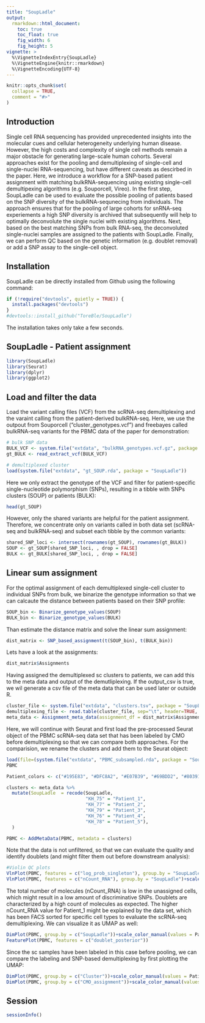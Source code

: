 ```yaml
---
title: "SoupLadle"
output:
  rmarkdown::html_document:
    toc: true
    toc_float: true
    fig_width: 6 
    fig_height: 5 
vignette: >
  %\VignetteIndexEntry{SoupLadle}
  %\VignetteEngine{knitr::rmarkdown}
  %\VignetteEncoding{UTF-8}
---
```


```r
knitr::opts_chunk$set(
  collapse = TRUE,
  comment = "#>"
)
```

## Introduction
Single cell RNA sequencing has provided unprecedented insights into the  molecular cues and cellular heterogeneity underlying human disease. However, the high costs and complexity of single cell methods remain a major obstacle for generating large-scale human cohorts.
Several approaches exist for the pooling and demultiplexing of single-cell and single-nuclei RNA-sequencing, but have different caveats as descirbed in the paper.
Here, we introduce a workflow for a SNP-based patient assignment with matching bulkRNA-sequencing using existing single-cell demultipexing algorithms (e.g. Souporcell, Vireo).
In the first step, SoupLadle can be used to evaluate the possible pooling of patients based on the SNP diversity of the bulkRNA-sequnecing from individuals. The approach ensures that for the pooling of large cohorts for snRNA-seq experiements a high SNP diversity is archived that subsequently will help to optimally deconvolute the single nuclei with existing algorithms. Next, based on the best matching SNPs from bulk RNA-seq, the deconvoluted single-nuclei samples are assigned to the patients with SoupLadle. Finally, we can perform QC based on the genetic information (e.g. doublet removal) or add a SNP assay to the single-cell object.

## Installation
SoupLadle can be directly installed from Github using the following command:
```r
if (!require("devtools", quietly = TRUE)) {
  install.packages("devtools")
}
#devtools::install_github("ToreBle/SoupLadle")
```
The installation takes only take a few seconds.

## SoupLadle - Patient assignment
```r
library(SoupLadle)
library(Seurat)
library(dplyr)
library(ggplot2)
```

## Load and filter the data
Load the variant calling files (VCF) from the scRNA-seq demultiplexing and the varaint calling from the patient-derived bulkRNA-seq. Here, we use the outpout from Souporcell ("cluster_genotypes.vcf") and freebayes called bulkRNA-seq variants for the PBMC data of the paper for demonstration:
```r
# bulk SNP data
BULK_VCF <- system.file("extdata", "bulkRNA_genotypes.vcf.gz", package = "SoupLadle")
gt_BULK <- read_extract_vcf(BULK_VCF)

# demultiplexed cluster
load(system.file("extdata", "gt_SOUP.rda", package = "SoupLadle"))
```

Here we only extract the genotype of the VCF and filter for patient-specific single-nucleotide polymorphism (SNPs), resulting in a tibble with SNPs clusters (SOUP) or patients (BULK):
```r
head(gt_SOUP)
```

However, only the shared variants are helpful for the patient assignment. Therefore, we concentrate only on variants called in both data set (scRNA-seq and bulkRNA-seq) and subset each tibble by the common variants:

```r
shared_SNP_loci <- intersect(rownames(gt_SOUP), rownames(gt_BULK))
SOUP <- gt_SOUP[shared_SNP_loci, , drop = FALSE]
BULK <- gt_BULK[shared_SNP_loci, , drop = FALSE]
```

## Linear sum assignment
For the optimal assignment of each demultiplexed single-cell cluster to individual SNPs from bulk, we binarize the genotype information so that we can calcaute the distance between patients based on their SNP profile: 
```r
SOUP_bin <- Binarize_genotype_values(SOUP)
BULK_bin <- Binarize_genotype_values(BULK)
```

Than estimate the distance matrix and solve the linear sum assignment:
```r
dist_matrix <- SNP_based_assignment(t(SOUP_bin), t(BULK_bin))
```

Lets have a look at the assignments:
```r
dist_matrix$Assignments
```

Having assigned the demultiplexed sc clusters to patients, we can add this to the meta data and output of the demutliplexing. If the output_csv is true, we wil generate a csv file of the meta data that can be used later or outside R.
```r
cluster_file <- system.file("extdata", "clusters.tsv", package = "SoupLadle")
demultiplexing_file <- read.table(cluster_file, sep="\t", header=TRUE, row.names=1)
meta_data <- Assignment_meta_data(assignment_df = dist_matrix$Assignments, clusters = demultiplexing_file, output_csv = TRUE, output_file = "SoupLadle_Assignments.csv")
```

Here, we will continue with Seurat and first load the pre-processed Seurat object of the PBMC scRNA-seq data set that has been labeled by CMO before demultiplexing so that we can compare both approaches. For the comparision, we rename the clusters and add them to the Seurat object:
```r
load(file=(system.file("extdata", "PBMC_subsampled.rda", package = "SoupLadle")))
PBMC
```

```r
Patient_colors <- c("#195E83", "#DFC8A2", "#E07B39", "#69BDD2", "#80391E", "#606060", "gray")

clusters <- meta_data %>%
  mutate(SoupLadle  = recode(SoupLadle,
                             "KH_75" = "Patient_1",
                             "KH_77" = "Patient_2",
                             "KH_79" = "Patient_3",
                             "KH_76" = "Patient_4",
                             "KH_78" = "Patient_5"),
  )

PBMC <- AddMetaData(PBMC, metadata = clusters)
```

Note that the data is not unfiltered, so that we can evaluate the quality and identify doublets (and might filter them out before downstream analysis):
```r
#Violin QC plots
VlnPlot(PBMC, features = c("log_prob_singleton"), group.by = "SoupLadle")+scale_fill_manual(values = Patient_colors)
VlnPlot(PBMC, features = c("nCount_RNA"), group.by = "SoupLadle")+scale_fill_manual(values = Patient_colors)
```

The total number of molecules (nCount_RNA) is low in the unassigned cells, which might result in a low amount of discriminative SNPs. Doublets are characterized by a high count of molecules as expected. The higher nCount_RNA value for Patient_1 might be explained by the data set, which has been FACS sorted for specific cell types to evaluate the scRNA-seq demultiplexing. We can visualize it as UMAP as well:
```r
DimPlot(PBMC, group.by = c("SoupLadle"))+scale_color_manual(values = Patient_colors)
FeaturePlot(PBMC, features = c("doublet_posterior"))
```

Since the sc samples have been labeled in this case before pooling, we can compare the labeling and SNP-based demultiplexing by first plotting the UMAP:
```r
DimPlot(PBMC, group.by = c("Cluster"))+scale_color_manual(values = Patient_colors)
DimPlot(PBMC, group.by = c("CMO_assignment"))+scale_color_manual(values = Patient_colors)
```

## Session
```r
sessionInfo()
```

